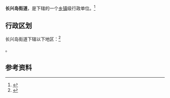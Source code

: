 {{中国乡级行政区|21/02/81/009/000}}

'''长兴岛街道'''，是{{PRC admin/fullname|21/02/81/009/000|3}}下辖的一个[[乡镇|乡镇]]级行政单位。<ref>{{PRC admin/ref sgc|{{PRC admin/parent|21/02/81/009/000}}}}</ref>

== 行政区划 ==

长兴岛街道下辖以下地区：<ref>{{PRC admin/ref sgc|21/02/81/009/000}}</ref>

{{PRC admin/children|21/02/81/009/000}}。

== 参考资料 ==

{{reflist}}

{{行政区划小作品}}
{{PRC admin/navcat|21/02/81/009/000}}